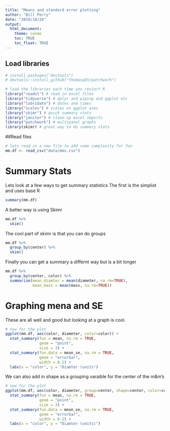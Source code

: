 ```yaml
---
title: "Means and standard error plotting"
author: "Bill Perry"
date: "2019/10/26"
output:
  html_document:
    theme: cosmo
    toc: TRUE
    toc_float: TRUE
---
```


## Load libraries

```r

# install.packages("devtools")
# devtools::install_github("thomasp85/patchwork")

# load the libraries each time you restart R
library("readxl") # read in excel files
library("tidyverse") # dplyr and piping and ggplot etc
library("lubridate") # dates and times
library("scales") # scales on ggplot ases
library("skimr") # quick summary stats
library("janitor") # clean up excel imports
library("patchwork") # multipanel graphs
library(skimr) # great way to do summary stats
``` 


##Read files

```r
# lets read in a new file to add some complexity for fun
mm.df <- read_csv("data/mms.csv")


```

# Summary Stats
Lets look at a few ways to get summary statistics
The first is the simplist and uses base R
```r
summary(mm.df)
```

A better way is using Skimr
```r
mm.df %>% 
  skim()
```

The cool part of skimr is that you can do groups
```r
mm.df %>% 
  group_by(center) %>% 
  skim()
```

Finally you can get a summary a differnt way but is a bit longer
```r
mm.df %>% 
  group_by(center, color) %>% 
  summarize(mean_diamter = mean(diameter, na.rm=TRUE),
            mean_mass = mean(mass, na.rm=TRUE))
```

# Graphing mena and SE

These are all well and good but looking at a graph is cool.

```r
# now for the plot
ggplot(mm.df, aes(color, diameter, color=color)) + 
  stat_summary(fun = mean, na.rm = TRUE,
               geom = "point",
               size = 3) + 
  stat_summary(fun.data = mean_se, na.rm = TRUE,
               geom = "errorbar",
               width = 0.2) +
  labs(x = "color", y = "Diamter (units") 
```

We can also add in shape as a grouping varaible for the center of the m&m's

```r
# now for the plot
ggplot(mm.df, aes(color, diameter, group=center, shape=center, color=color)) + 
  stat_summary(fun = mean, na.rm = TRUE,
               geom = "point",
               size = 3) + 
  stat_summary(fun.data = mean_se, na.rm = TRUE,
               geom = "errorbar",
               width = 0.2) +
  labs(x = "color", y = "Diamter (units)") 
```






<!-- Global site tag (gtag.js) - Google Analytics -->
<script async src="https://www.googletagmanager.com/gtag/js?id=UA-88373117-6"></script>
<script>
  window.dataLayer = window.dataLayer || [];
  function gtag(){dataLayer.push(arguments);}
  gtag('js', new Date());

  gtag('config', 'UA-88373117-6');
</script>
